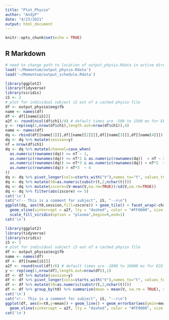 ```yaml
---
title: "Plot_Physio"
author: "AndyP"
date: "4/23/2021"
output: html_document
---
```


```r
knitr::opts_chunk$set(echo = TRUE)
```

## R Markdown

```r
# need to change path to location of output_physio.Rdata in active directory
load('~/Momentum/output_physio.Rdata')
load('~/Momentum/output_schedule.Rdata')
```

```r
library(ggplot2)
library(tidyverse)
library(viridis)
iS <- 2
# plot for individual subject iS out of a cached physio file
df <- output_physio$eeg$fb
name <- names(df)
df <- df[[name[iS]]]
a2f <- round(ncol(df$ch1)/4) # default times are -500 to 1500 ms for EEG
y <- rep(seq(1,nrow(df$ch1),length.out=nrow(df$ch1)),4)
name <- names(df)
dq <- rbind(df[[name[1]]],df[[name[[2]]]],df[[name[3]]],df[[name[4]]]) # concatenate channels 1-4
dq <- dq %>% mutate(session=y)
nT = nrow(df$ch1)
dq <- dq %>% mutate(channel=case_when(
  as.numeric(rownames(dq)) <= nT ~ 1,
  as.numeric(rownames(dq)) <= nT*2 & as.numeric(rownames(dq))  > nT ~ 2,
  as.numeric(rownames(dq)) <= nT*3 & as.numeric(rownames(dq)) > nT*2  ~ 3,
  as.numeric(rownames(dq)) > nT*3  ~ 4
))
dq <- dq %>% pivot_longer(cols=starts_with("V"),names_to="t", values_to="V")
dq <- dq %>% mutate(t0=as.numeric(substr(t,2,nchar(t))))
dq <- dq %>% mutate(zscore=(V-mean(V,na.rm=TRUE))/sd(V,na.rm=TRUE))
dq <- dq %>% filter(abs(zscore) <= 5)
cat('\n')
cat("<!-- This is a comment for subject", iS, "-->\n")
ggplot(dq, aes(t0,session,fill=zscore)) + geom_tile() + facet_wrap(~channel) + scale_x_continuous(breaks=c(0,a2f,max(dq$t0)),labels=c(-500,0,1500),name='time [s]') +
  geom_vline(xintercept = a2f, lty = "dashed", color = "#FF0000", size = 2) + 
  scale_fill_viridis(option = "plasma",begin=0,end=1)
cat('\n')
```

```r
library(ggplot2)
library(tidyverse)
library(viridis)
iS <- 2
# plot for individual subject iS out of a cached physio file
df <- output_physio$ecg$fb
name <- names(df)
df <- df[[name[iS]]]
a2f <- round(ncol(df)/6) # default times are -1000 to 10000 ms for ECG
y <- rep(seq(1,nrow(df),length.out=nrow(df)),1)
df <- df %>% mutate(session=y)
df <- df %>% pivot_longer(cols=starts_with("V"),names_to="t", values_to="V")
df <- df %>% mutate(t0=as.numeric(substr(t,2,nchar(t))))
df <- df %>% group_by(t0) %>% summarize(mean = mean(V, na.rm = TRUE), st_err=var(V,na.rm=TRUE)/sqrt(length(V)-sum(is.na(V))))
cat('\n')
cat("<!-- This is a comment for subject", iS, "-->\n")
ggplot(df, aes(x=t0,y=mean)) + geom_line() + geom_errorbar(aes(ymin=mean-st_err,ymax=mean+st_err),width=0.2) + scale_x_continuous(breaks=c(0,a2f,max(df$t0)),labels=c(-1000,0,100000),name='time [s]') +
  geom_vline(xintercept = a2f, lty = "dashed", color = "#FF0000", size = 2)
cat('\n')
```